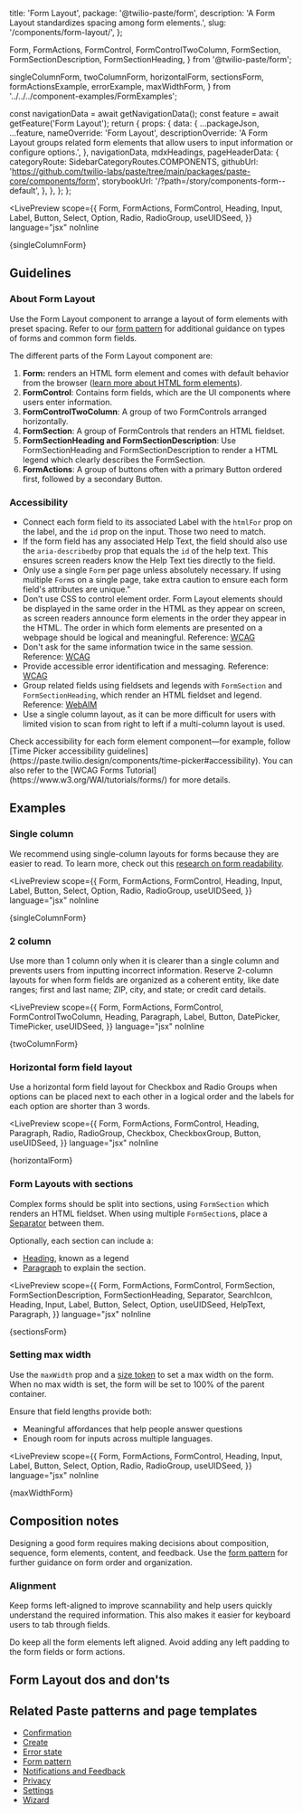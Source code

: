   title: 'Form Layout',
  package: '@twilio-paste/form',
  description: 'A Form Layout standardizes spacing among form elements.',
  slug: '/components/form-layout/',
};

  Form,
  FormActions,
  FormControl,
  FormControlTwoColumn,
  FormSection,
  FormSectionDescription,
  FormSectionHeading,
} from '@twilio-paste/form';

  singleColumnForm,
  twoColumnForm,
  horizontalForm,
  sectionsForm,
  formActionsExample,
  errorExample,
  maxWidthForm,
} from '../../../component-examples/FormExamples';


  const navigationData = await getNavigationData();
  const feature = await getFeature('Form Layout');
  return {
    props: {
      data: {
        ...packageJson,
        ...feature,
        nameOverride: 'Form Layout',
        descriptionOverride:
          'A Form Layout groups related form elements that allow users to input information or configure options.',
      },
      navigationData,
      mdxHeadings,
      pageHeaderData: {
        categoryRoute: SidebarCategoryRoutes.COMPONENTS,
        githubUrl: 'https://github.com/twilio-labs/paste/tree/main/packages/paste-core/components/form',
        storybookUrl: '/?path=/story/components-form--default',
      },
    },
  };
};

<LivePreview
  scope={{
    Form,
    FormActions,
    FormControl,
    Heading,
    Input,
    Label,
    Button,
    Select,
    Option,
    Radio,
    RadioGroup,
    useUIDSeed,
  }}
  language="jsx"
  noInline
>
  {singleColumnForm}
</LivePreview>

## Guidelines

### About Form Layout

Use the Form Layout component to arrange a layout of form elements with preset spacing. Refer to our [form pattern](/patterns/form) for additional guidance on types of forms and common form fields.

The different parts of the Form Layout component are:
1. **Form:** renders an HTML form element and comes with default behavior from the browser ([learn more about HTML form elements](https://developer.mozilla.org/en-US/docs/Web/HTML/Element/form)).
2. **FormControl**: Contains form fields, which are the UI components where users enter information.
3. **FormControlTwoColumn**: A group of two FormControls arranged horizontally.
4. **FormSection**: A group of FormControls that renders an HTML fieldset.
5. **FormSectionHeading and FormSectionDescription**: Use FormSectionHeading and FormSectionDescription to render a HTML legend which clearly describes the FormSection.
6. **FormActions**: A group of buttons often with a primary Button ordered first, followed by a secondary Button.

<ResponsiveImage src={FormLayoutComponent} alt="" />

### Accessibility

- Connect each form field to its associated Label with the `htmlFor` prop on the label, and the `id` prop on the input. Those two need to match.
- If the form field has any associated Help Text, the field should also use the `aria-describedby` prop that equals the `id` of the help text. This ensures screen readers know the Help Text ties directly to the field.
- Only use a single `Form` per page unless absolutely necessary. If using multiple `Form`s on a single page, take extra caution to ensure each form field's attributes are unique."
- Don’t use CSS to control element order. Form Layout elements should be displayed in the same order in the HTML as they appear on screen, as screen readers announce form elements in the order they appear in the HTML. The order in which form elements are presented on a webpage should be logical and meaningful. Reference: [WCAG](https://www.w3.org/WAI/WCAG22/Understanding/meaningful-sequence.html)
- Don't ask for the same information twice in the same session. Reference: [WCAG](https://www.w3.org/WAI/WCAG22/Understanding/redundant-entry)
- Provide accessible error identification and messaging. Reference: [WCAG](https://www.w3.org/WAI/WCAG22/Understanding/error-identification)
- Group related fields using fieldsets and legends with `FormSection` and `FormSectionHeading`, which render an HTML fieldset and legend. Reference: [WebAIM](https://webaim.org/techniques/forms/controls) 
- Use a single column layout, as it can be more difficult for users with limited vision to scan from right to left if a multi-column layout is used.

<Callout variant="neutral">
  <CalloutText>
    Check accessibility for each form element component—for example, follow [Time Picker accessibility guidelines](https://paste.twilio.design/components/time-picker#accessibility). You can also refer to the [WCAG Forms Tutorial](https://www.w3.org/WAI/tutorials/forms/) for more details.
  </CalloutText>
</Callout>
<br />

## Examples

### Single column

We recommend using single-column layouts for forms because they are easier to read. To learn more, check out this [research on form readability](https://baymard.com/blog/avoid-multi-column-forms).

<LivePreview
  scope={{
    Form,
    FormActions,
    FormControl,
    Heading,
    Input,
    Label,
    Button,
    Select,
    Option,
    Radio,
    RadioGroup,
    useUIDSeed,
  }}
  language="jsx"
  noInline
>
  {singleColumnForm}
</LivePreview>

### 2 column

Use more than 1 column only when it is clearer than a single column and prevents users from inputting incorrect information. Reserve 2-column layouts for when form fields are organized as a coherent entity, like date ranges; first and last name; ZIP, city, and state; or credit card details. 

<LivePreview
  scope={{
    Form,
    FormActions,
    FormControl,
    FormControlTwoColumn,
    Heading,
    Paragraph,
    Label,
    Button,
    DatePicker,
    TimePicker,
    useUIDSeed,
  }}
  language="jsx"
  noInline
>
  {twoColumnForm}
</LivePreview>

### Horizontal form field layout

Use a horizontal form field layout for Checkbox and Radio Groups when options can be placed next to each other in a logical order and the labels for each option are shorter than 3 words.

<LivePreview
  scope={{
    Form,
    FormActions,
    FormControl,
    Heading,
    Paragraph,
    Radio,
    RadioGroup,
    Checkbox,
    CheckboxGroup,
    Button,
    useUIDSeed,
  }}
  language="jsx"
  noInline
>
  {horizontalForm}
</LivePreview>

### Form Layouts with sections

Complex forms should be split into sections, using `FormSection` which renders an HTML fieldset. When using multiple `FormSection`s, place a [Separator](/components/separator) between them.

Optionally, each section can include a:
- [Heading](/components/heading), known as a legend
- [Paragraph](/components/paragraph) to explain the section.

<LivePreview
  scope={{
    Form,
    FormActions,
    FormControl,
    FormSection,
    FormSectionDescription,
    FormSectionHeading,
    Separator,
    SearchIcon,
    Heading,
    Input,
    Label,
    Button,
    Select,
    Option,
    useUIDSeed,
    HelpText,
    Paragraph,
  }}
  language="jsx"
  noInline
>
  {sectionsForm}
</LivePreview>

### Setting max width

Use the `maxWidth` prop and a [size token](/tokens/list#sizings) to set a max width on the form. When no max width is set, the form will be set to 100% of the parent container.

Ensure that field lengths provide both:
- Meaningful affordances that help people answer questions 
- Enough room for inputs across multiple languages.


<LivePreview
  scope={{
    Form,
    FormActions,
    FormControl,
    Heading,
    Input,
    Label,
    Button,
    Select,
    Option,
    Radio,
    RadioGroup,
    useUIDSeed,
  }}
  language="jsx"
  noInline
>
  {maxWidthForm}
</LivePreview>

## Composition notes

Designing a good form requires making decisions about composition, sequence, form elements, content, and feedback. Use the [form pattern](/patterns/form) for further guidance on form order and organization.

### Alignment

Keep forms left-aligned to improve scannability and help users quickly understand the required information. This also makes it easier for keyboard users to tab through fields.

<ResponsiveImage src={Spacing} alt="" />

<DetailText>Do keep all the form elements left aligned. Avoid adding any left padding to the form fields or form actions.</DetailText>
<br/>

## Form Layout dos and don'ts


<DoDont>
  <Do title="Do" preview={false} body="Use single column layouts as much as possible." />
  <Dont
    title="Don't"
    preview={false}
    body="Avoid multi-column layouts unless form fields are organized as a coherent entity, like date ranges; first and last name; ZIP, city, and state; or credit card details"
  />
</DoDont>
<DoDont>
  <Do
    title="Do"
    preview={false}
    body="Group related form elements into sections."
  />
  <Dont title="Don't" preview={false} body="Don't present a form as one long, unorganized list of form fields." />
</DoDont>
<DoDont>
  <Do
    title="Do"
    preview={false}
    body="Implement the best field length needed for the customer."
  />
  <Dont
    title="Don't"
    preview={false}
    body="Don’t implement a full-width form for every page. At the same time, don’t implement short form fields based only on the expected input length for one language. Consider the responsive behavior of the page and all supported languages."
  />
</DoDont>


## Related Paste patterns and page templates

- [Confirmation](/patterns/confirmation)
- [Create](/patterns/create)
- [Error state](/patterns/error-state)
- [Form pattern](/patterns/form)
- [Notifications and Feedback](/patterns/notifications-and-feedback)
- [Privacy](/patterns/privacy)
- [Settings](/patterns/settings)
- [Wizard](/patterns/wizard)
